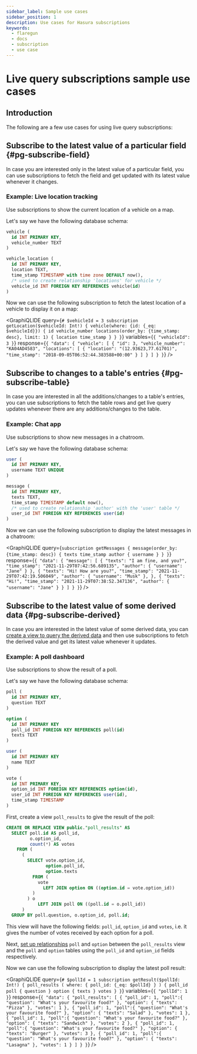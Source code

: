 ```yaml
---
sidebar_label: Sample use cases
sidebar_position: 1
description: Use cases for Hasura subscriptions
keywords:
  - flaregun
  - docs
  - subscription
  - use case
---
```



# Live query subscriptions sample use cases

## Introduction

The following are a few use cases for using live query subscriptions:

## Subscribe to the latest value of a particular field {#pg-subscribe-field}

In case you are interested only in the latest value of a particular
field, you can use subscriptions to fetch the field and get updated with
its latest value whenever it changes.

### Example: Live location tracking

Use subscriptions to show the current location of a vehicle on a map.

Let's say we have the following database schema:

```sql
vehicle (
  id INT PRIMARY KEY,
  vehicle_number TEXT
)

vehicle_location (
  id INT PRIMARY KEY,
  location TEXT,
  time_stamp TIMESTAMP with time zone DEFAULT now(),
  /* used to create relationship 'locations' for vehicle */
  vehicle_id INT FOREIGN KEY REFERENCES vehicle(id)
)
```

Now we can use the following subscription to fetch the latest location
of a vehicle to display it on a map:

<GraphiQLIDE
  query={`# $vehicleId = 3
subscription getLocation($vehicleId: Int!) {
  vehicle(where: {id: {_eq: $vehicleId}}) {
    id
    vehicle_number
    locations(order_by: {time_stamp: desc}, limit: 1) {
      location
      time_stamp
    }
  }
}`}
  variables={`{
  "vehicleId": 3
}`}
  response={`{
"data": {
  "vehicle": [
    {
      "id": 3,
      "vehicle_number": "KA04AD4583",
      "locations": [
        {
          "location": "(12.93623,77.61701)",
          "time_stamp": "2018-09-05T06:52:44.383588+00:00"
        }
      ]
    }
  ]
}
}`}
/>

## Subscribe to changes to a table's entries {#pg-subscribe-table}

In case you are interested in all the additions/changes to a table's
entries, you can use subscriptions to fetch the table rows and get
live query updates whenever there are any additions/changes to the table.

### Example: Chat app

Use subscriptions to show new messages in a chatroom.

Let's say we have the following database schema:

```sql
user (
  id INT PRIMARY KEY,
  username TEXT UNIQUE
)

message (
  id INT PRIMARY KEY,
  texts TEXT,
  time_stamp TIMESTAMP default now(),
  /* used to create relationship 'author' with the 'user' table */
  user_id INT FOREIGN KEY REFERENCES user(id)
)
```

Now we can use the following subscription to display the latest messages
in a chatroom:

<GraphiQLIDE
  query={`subscription getMessages {
  message(order_by: {time_stamp: desc}) {
    texts
    time_stamp
    author {
      username
    }
  }
}`}
  response={`{
    "data": {
      "message": [
        {
          "texts": "I am fine, and you?",
          "time_stamp": "2021-11-29T07:42:56.689135",
          "author": {
            "username": "Jane"
          }
        },
        {
          "texts": "Hi! How are you?",
          "time_stamp": "2021-11-29T07:42:19.506049",
          "author": {
            "username": "Musk"
          },
        },
        {
          "texts": "Hi!",
          "time_stamp": "2021-11-29T07:38:52.347136",
          "author": {
            "username": "Jane"
          }
        }
      ]
    }
  }`}
/>

## Subscribe to the latest value of some derived data {#pg-subscribe-derived}

In case you are interested in the latest value of some derived data, you
can [create a view to query the derived data](/graphql/core/databases/postgres/schema/views.mdx) and then use subscriptions to fetch the derived
value and get its latest value whenever it updates.

### Example: A poll dashboard

Use subscriptions to show the result of a poll.

Let's say we have the following database schema:

```sql
poll (
  id INT PRIMARY KEY,
  question TEXT
)

option (
  id INT PRIMARY KEY
  poll_id INT FOREIGN KEY REFERENCES poll(id)
  texts TEXT
)

user (
  id INT PRIMARY KEY
  name TEXT
)

vote (
  id INT PRIMARY KEY,
  option_id INT FOREIGN KEY REFERENCES option(id),
  user_id INT FOREIGN KEY REFERENCES user(id),
  time_stamp TIMESTAMP
)
```

First, create a view `poll_results` to give the result of the poll:

```sql
CREATE OR REPLACE VIEW public."poll_results" AS
  SELECT poll.id AS poll_id,
         o.option_id,
         count(*) AS votes
    FROM (
      (
        SELECT vote.option_id,
               option.poll_id,
               option.texts
          FROM (
            vote
              LEFT JOIN option ON ((option.id = vote.option_id))
          )
        ) o
            LEFT JOIN poll ON ((poll.id = o.poll_id))
      )
  GROUP BY poll.question, o.option_id, poll.id;
```

This view will have the following fields: `poll_id`, `option_id` and
`votes`, i.e. it gives the number of votes received by each option for a
poll.

Next, [set up relationships](/graphql/core/databases/postgres/schema/table-relationships/index.mdx) `poll` and
`option` between the `poll_results` view and the `poll` and `option`
tables using the `poll_id` and `option_id` fields respectively.

Now we can use the following subscription to display the latest poll
result:

<GraphiQLIDE
  query={`# $pollId = 1
subscription getResult($pollId: Int!) {
  poll_results (
    where: { poll_id: {_eq: $pollId} }
  ) {
    poll_id
    poll {
      question
    }
    option {
      texts
    }
    votes
  }
}`}
  variables={`{
  "pollId": 1
}`}
  response={`{
  "data": {
    "poll_results": [
      {
        "poll_id": 1,
        "poll":{
          "question": "What's your favourite food?"
        },
        "option": {
          "texts": "Pizza"
        },
        "votes": 1
      },
      {
        "poll_id": 1,
        "poll":{
          "question": "What's your favourite food?"
        },
        "option": {
          "texts": "Salad"
        },
        "votes": 1
      },
      {
        "poll_id": 1,
        "poll":{
          "question": "What's your favourite food?"
        },
        "option": {
          "texts": "Sandwich"
        },
        "votes": 2
      },
      {
        "poll_id": 1,
        "poll":{
          "question": "What's your favourite food?"
        },
        "option": {
          "texts": "Burger"
        },
        "votes": 3
      },
      {
        "poll_id": 1,
        "poll":{
          "question": "What's your favourite food?"
        },
        "option": {
          "texts": "Lasagna"
        },
        "votes": 1
      }
    ]
  }
}`}
/>
